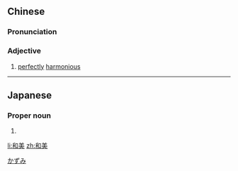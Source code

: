 ==Chinese==
{{zh-forms}}

===Pronunciation===
{{zh-pron
|m=héměi
|mn=hô-bí
|cat=a
}}

===Adjective===
{{zh-adj}}

# [[perfectly]] [[harmonious]]

----

==Japanese==
{{ja-kanjitab|和|美}}

===Proper noun===
{{ja-pos|proper|かずみ}}

# {{given name|male|lang=ja}}

[[Category:Japanese male given names|かずみ]]

[[li:和美]]
[[zh:和美]]